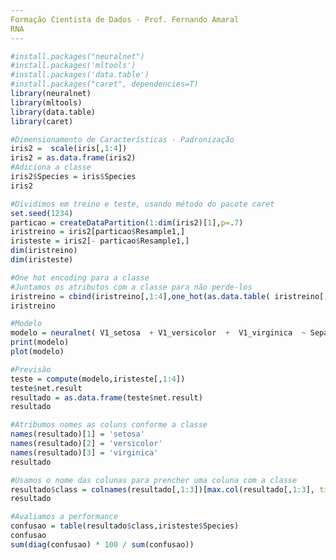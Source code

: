 ```yaml
---
Formação Cientista de Dados - Prof. Fernando Amaral
RNA
---
```


```r
#install.packages("neuralnet")
#install.packages('mltools')
#install.packages('data.table')
#install.packages("caret", dependencies=T)
library(neuralnet)
library(mltools)
library(data.table)
library(caret)
```

```r
#Dimensionamento de Características - Padronização
iris2 =  scale(iris[,1:4])
iris2 = as.data.frame(iris2)
#Adiciona a classe
iris2$Species = iris$Species
iris2
```

```r
#Dividimos em treino e teste, usando método do pacote caret
set.seed(1234)
particao = createDataPartition(1:dim(iris2)[1],p=.7)
iristreino = iris2[particao$Resample1,]
iristeste = iris2[- particao$Resample1,]
dim(iristreino)
dim(iristeste)
```

```r
#One hot encoding para a classe
#Juntamos os atributos com a classe para não perde-los
iristreino = cbind(iristreino[,1:4],one_hot(as.data.table( iristreino[,5])))
iristreino
```

```r
#Modelo
modelo = neuralnet( V1_setosa  + V1_versicolor  +  V1_virginica  ~ Sepal.Length + Sepal.Width +  Petal.Length + Petal.Width , iristreino, hidden=c(5,4))
print(modelo)
plot(modelo)
```

```r
#Previsão
teste = compute(modelo,iristeste[,1:4])
teste$net.result
resultado = as.data.frame(teste$net.result)
resultado
```

```r
#Atribumos nomes as coluns conforme a classe
names(resultado)[1] = 'setosa'
names(resultado)[2] = 'versicolor'
names(resultado)[3] = 'virginica'
resultado
```

```r
#Usamos o nome das colunas para prencher uma coluna com a classe
resultado$class = colnames(resultado[,1:3])[max.col(resultado[,1:3], ties.method = 'first')]
resultado
```

```r
#Avaliamos a performance
confusao = table(resultado$class,iristeste$Species)
confusao
sum(diag(confusao) * 100 / sum(confusao))
```
